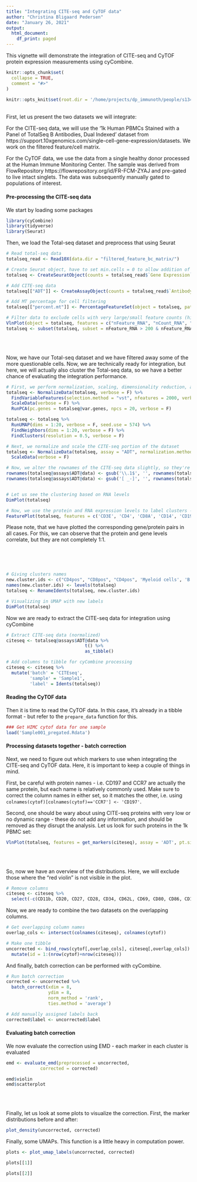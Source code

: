 ```yaml
---
title: "Integrating CITE-seq and CyTOF data"
author: "Christina Bligaard Pedersen"
date: "January 26, 2021"
output:
  html_document:
    df_print: paged
---
```


This vignette will demonstrate the integration of CITE-seq and CyTOF protein expression measurements using cyCombine.

```r
knitr::opts_chunk$set(
  collapse = TRUE,
  comment = "#>"
)

knitr::opts_knit$set(root.dir = '/home/projects/dp_immunoth/people/s134891/cycombine/citeseq_cytof/')

```



<br>
First, let us present the two datasets we will integrate:

For the CITE-seq data, we will use the '1k Human PBMCs Stained with a Panel of TotalSeq B Antibodies, Dual Indexed' dataset from https://support.10xgenomics.com/single-cell-gene-expression/datasets. We work on the filtered feature/cell matrix.

For the CyTOF data, we use the data from a single healthy donor processed at the Human Immune Monitoring Center. The sample was derived from FlowRepository https://flowrepository.org/id/FR-FCM-ZYAJ and pre-gated to live intact singlets. The data was subsequently manually gated to populations of interest. 



#### Pre-processing the CITE-seq data

We start by loading some packages

```r
library(cyCombine)
library(tidyverse)
library(Seurat)

```


Then, we load the Total-seq dataset and preprocess that using Seurat

```r
# Read total-seq data
totalseq_read <- Read10X(data.dir = "filtered_feature_bc_matrix/")

# Create Seurat object, have to set min.cells = 0 to allow addition of ADT information in the next step. 
totalseq <- CreateSeuratObject(counts = totalseq_read$`Gene Expression`, min.cells = 0, min.features = 0, project = "cyCombine")

# Add CITE-seq data
totalseq[["ADT"]] <- CreateAssayObject(counts = totalseq_read$`Antibody Capture`)

# Add MT percentage for cell filtering
totalseq[["percent.mt"]] <- PercentageFeatureSet(object = totalseq, pattern = "^MT-")

# Filter data to exclude cells with very large/small feature counts (high number of different genes expressed) and large mitchondrial content
VlnPlot(object = totalseq, features = c("nFeature_RNA", "nCount_RNA", "percent.mt"), pt.size = 0)
totalseq <- subset(totalseq, subset = nFeature_RNA > 200 & nFeature_RNA < 3500 & percent.mt < 10)

```




<br><br>

Now, we have our Total-seq dataset and we have filtered away some of the more questionable cells. Now, we are technically ready for integration, but here, we will actually also cluster the Total-seq data, so we have a better chance of evaluating the integration performance.

```r
# First, we perform normalization, scaling, dimensionality reduction, and clustering based on the RNA-seq levels
totalseq <- NormalizeData(totalseq, verbose = F) %>% 
  FindVariableFeatures(selection.method = "vst", nfeatures = 2000, verbose = F) %>%
  ScaleData(verbose = F) %>%
  RunPCA(pc.genes = totalseq@var.genes, npcs = 20, verbose = F)

totalseq <- totalseq %>% 
  RunUMAP(dims = 1:20, verbose = F, seed.use = 574) %>% 
  FindNeighbors(dims = 1:20, verbose = F) %>%
  FindClusters(resolution = 0.5, verbose = F)

# Next, we normalize and scale the CITE-seq portion of the dataset
totalseq <- NormalizeData(totalseq, assay = "ADT", normalization.method = "CLR", verbose = F) %>% 
  ScaleData(verbose = F)

# Now, we alter the rownames of the CITE-seq data slightly, so they're easier to work with
rownames(totalseq@assays$ADT@data) <- gsub('\\.1$', '', rownames(totalseq@assays$ADT@data))
rownames(totalseq@assays$ADT@data) <- gsub('[ _-]', '', rownames(totalseq@assays$ADT@data))


# Let us see the clustering based on RNA levels
DimPlot(totalseq)

```

```r
# Now, we use the protein and RNA expression levels to label clusters - we do this at a relatively high level 
FeaturePlot(totalseq, features = c('CD3E', 'CD4', 'CD8A', 'CD14', 'CD19', 'NCAM1', 'adt_CD3', 'adt_CD4', 'adt_CD8a', 'adt_CD14', 'adt_CD19', 'adt_CD56'), ncol = 3)

```

Please note, that we have plotted the corresponding gene/protein pairs in all cases. For this, we can observe that the protein and gene levels correlate, but they are not completely 1:1.


<br><br><br>



```r
# Giving clusters names
new.cluster.ids <- c("CD4pos", "CD8pos", "CD4pos", 'Myeloid cells', 'B cells', "CD8pos", 'NK cells', "CD4pos")
names(new.cluster.ids) <- levels(totalseq)
totalseq <- RenameIdents(totalseq, new.cluster.ids)

# Visualizing in UMAP with new labels
DimPlot(totalseq)

```


Now we are ready to extract the CITE-seq data for integration using cyCombine

```r
# Extract CITE-seq data (normalized)
citeseq <- totalseq@assays$ADT@data %>% 
                              t() %>% 
                              as_tibble()

# Add columns to tibble for cyCombine processing
citeseq <- citeseq %>%
  mutate('batch' = 'CITEseq',
         'sample' = 'Sample1',
         'label' = Idents(totalseq)) 

```



#### Reading the CyTOF data

Then it is time to read the CyTOF data. In this case, it's already in a tibble format - but refer to the `prepare_data` function for this.

```r
### Get HIMC cytof data for one sample
load('Sample001_pregated.Rdata')

```



#### Processing datasets together - batch correction

Next, we need to figure out which markers to use when integrating the CITE-seq and CyTOF data. 
Here, it is important to keep a couple of things in mind. 

First, be careful with protein names - i.e. CD197 and CCR7 are actually the same protein, but each name is relatively commonly used. Make sure to correct the column names in either set, so it matches the other, i.e. using `colnames(cytof)[colnames(cytof)=='CCR7'] <- 'CD197'`.

Second, one should be wary about using CITE-seq proteins with very low or no dynamic range - these do not add any information, and should be removed as they disrupt the analysis. Let us look for such proteins in the 1k PBMC set:

```r
VlnPlot(totalseq, features = get_markers(citeseq), assay = 'ADT', pt.size = 0.01, group.by = 'orig.ident', ncol = 5)

```

<br><br>

So, now we have an overview of the distributions. Here, we will exclude those where the "red violin" is not visible in the plot. 

```r
# Remove columns
citeseq <- citeseq %>%
  select(-c(CD11b, CD20, CD27, CD28, CD34, CD62L, CD69, CD80, CD86, CD137, CD197, CD274, CD278, CD335, HLADR))

```

Now, we are ready to combine the two datasets on the overlapping columns.

```r
# Get overlapping column names
overlap_cols <- intersect(colnames(citeseq), colnames(cytof))

# Make one tibble
uncorrected <- bind_rows(cytof[,overlap_cols], citeseq[,overlap_cols]) %>%
  mutate(id = 1:(nrow(cytof)+nrow(citeseq)))

```

And finally, batch correction can be performed with cyCombine.

```r
# Run batch correction
corrected <- uncorrected %>%
  batch_correct(xdim = 8,
                ydim = 8,
                norm_method = 'rank',
                ties.method = 'average')

# Add manually assigned labels back
corrected$label <- uncorrected$label

```


#### Evaluating batch correction


We now evaluate the correction using EMD - each marker in each cluster is evaluated

```r
emd <- evaluate_emd(preprocessed = uncorrected,
             corrected = corrected)

emd$violin
emd$scatterplot
```


<br><br>

Finally, let us look at some plots to visualize the correction. First, the marker distributions before and after:

```r
plot_density(uncorrected, corrected)

```

Finally, some UMAPs. This function is a little heavy in computation power.

```r
plots <- plot_umap_labels(uncorrected, corrected)

plots[[1]]
```

```r
plots[[2]]
```

